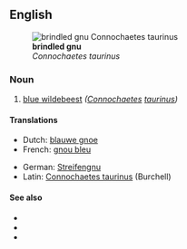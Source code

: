 ==English==
[[File:Gnu head.jpg|thumb|'''brindled gnu'''<br>''Connochaetes taurinus'']]

===Noun===
{{en-noun|head=[[brindled]] [[gnu]]}}

# [[blue wildebeest]] ''([[Connochaetes]] [[taurinus]])''

====Translations====
{{trans-top|''Connochaetes taurinus''}}
* Dutch: [[blauwe gnoe]] {{g|m}}
* French: [[gnou bleu]] {{g|m}}
{{trans-mid}}
* German: [[Streifengnu]]
* Latin: [[Connochaetes taurinus]] (Burchell)
{{trans-bottom}}

====See also====
* {{pedia|Blue Wildebeest}}
* {{specieslite|Connochaetes taurinus}}
* {{commonslite|Connochaetes taurinus}}